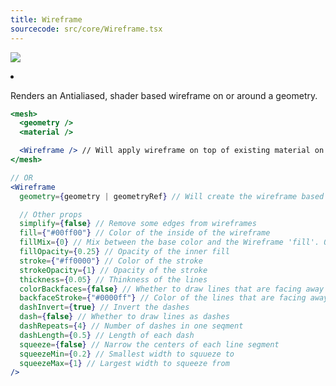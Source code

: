 ```yaml
---
title: Wireframe
sourcecode: src/core/Wireframe.tsx
---
```


[![](https://img.shields.io/badge/-storybook-%23ff69b4)](https://drei.vercel.app/?path=/story/staging-wireframe--wireframe-st)

<Grid cols={4}>
  <li>
    <Codesandbox id="2572o5" />
  </li>
</Grid>

Renders an Antialiased, shader based wireframe on or around a geometry.

```jsx
<mesh>
  <geometry />
  <material />

  <Wireframe /> // Will apply wireframe on top of existing material on this mesh
</mesh>

// OR
<Wireframe
  geometry={geometry | geometryRef} // Will create the wireframe based on input geometry.

  // Other props
  simplify={false} // Remove some edges from wireframes
  fill={"#00ff00"} // Color of the inside of the wireframe
  fillMix={0} // Mix between the base color and the Wireframe 'fill'. 0 = base; 1 = wireframe
  fillOpacity={0.25} // Opacity of the inner fill
  stroke={"#ff0000"} // Color of the stroke
  strokeOpacity={1} // Opacity of the stroke
  thickness={0.05} // Thinkness of the lines
  colorBackfaces={false} // Whether to draw lines that are facing away from the camera
  backfaceStroke={"#0000ff"} // Color of the lines that are facing away from the camera
  dashInvert={true} // Invert the dashes
  dash={false} // Whether to draw lines as dashes
  dashRepeats={4} // Number of dashes in one seqment
  dashLength={0.5} // Length of each dash
  squeeze={false} // Narrow the centers of each line segment
  squeezeMin={0.2} // Smallest width to squueze to
  squeezeMax={1} // Largest width to squeeze from
/>

```
